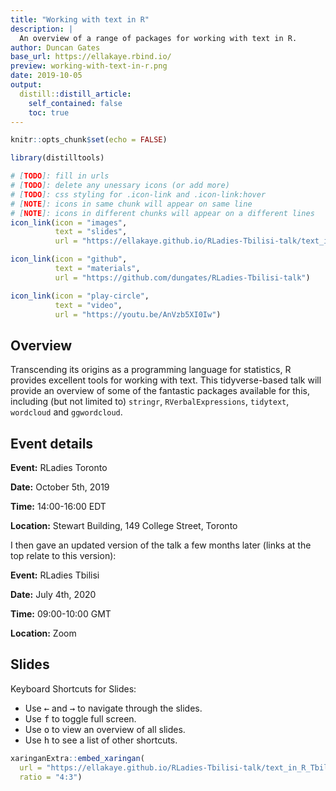 ```yaml
---
title: "Working with text in R"
description: |
  An overview of a range of packages for working with text in R.
author: Duncan Gates
base_url: https://ellakaye.rbind.io/
preview: working-with-text-in-r.png
date: 2019-10-05
output:
  distill::distill_article:
    self_contained: false
    toc: true
---
```


```r
knitr::opts_chunk$set(echo = FALSE)
```

```r
library(distilltools)
```

```r
# [TODO]: fill in urls
# [TODO]: delete any unessary icons (or add more)
# [TODO]: css styling for .icon-link and .icon-link:hover
# [NOTE]: icons in same chunk will appear on same line
# [NOTE]: icons in different chunks will appear on a different lines
icon_link(icon = "images",
          text = "slides",
          url = "https://ellakaye.github.io/RLadies-Tbilisi-talk/text_in_R_Tbilisi.html#1")

icon_link(icon = "github",
          text = "materials",
          url = "https://github.com/dungates/RLadies-Tbilisi-talk")

icon_link(icon = "play-circle",
          text = "video",
          url = "https://youtu.be/AnVzb5XI0Iw")
```

## Overview

Transcending its origins as a programming language for statistics, R provides excellent tools for working with text. This tidyverse-based talk will provide an overview of some of the fantastic packages available for this, including (but not limited to) `stringr`, `RVerbalExpressions`, `tidytext`, `wordcloud` and `ggwordcloud`.

## Event details

**Event:** RLadies Toronto

**Date:** October 5th, 2019

**Time:** 14:00-16:00 EDT

**Location:** Stewart Building, 149 College Street, Toronto

I then gave an updated version of the talk a few months later (links at the top relate to this version):

**Event:** RLadies Tbilisi

**Date:** July 4th, 2020

**Time:** 09:00-10:00 GMT

**Location:** Zoom

## Slides

Keyboard Shortcuts for Slides:

- Use <kbd>←</kbd> and <kbd>→</kbd> to navigate through the slides.
- Use <kbd>f</kbd> to toggle full screen.
- Use <kbd>o</kbd> to view an overview of all slides.
- Use <kbd>h</kbd> to see a list of other shortcuts.

```r
xaringanExtra::embed_xaringan(
  url = "https://ellakaye.github.io/RLadies-Tbilisi-talk/text_in_R_Tbilisi.html#1",
  ratio = "4:3")
```

